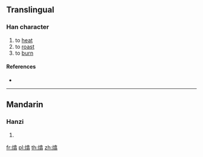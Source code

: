 {{character info/new}}
==Translingual==

===Han character===
{{Han char|rn=86|rad=火|as=12|sn=16|four=|canj=FORM}}

# to [[heat]]
# to [[roast]]
# to [[burn]]

====References====
* {{Han ref|kx=0681.230|dkj=19382|dj=1093.160|hdz=32235.040|uh=71BB|ud=29115}}

----

==Mandarin==

===Hanzi===
{{cmn-hanzi|pin=[[xī]] ([[xi1]])|wg=hsi<sup>1</sup>}}

# {{defn|lang=cmn|sort=火12}}

[[fr:熻]]
[[pl:熻]]
[[th:熻]]
[[zh:熻]]